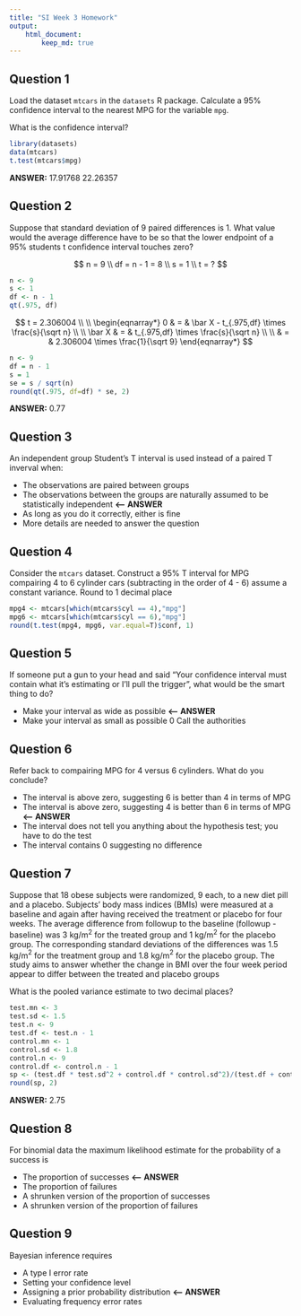 ```yaml
---
title: "SI Week 3 Homework"
output:
    html_document:
        keep_md: true
---
```


## Question 1

Load the dataset `mtcars` in the `datasets` R package. Calculate a 95% confidence interval to the nearest MPG for the variable `mpg`.

What is the confidence interval?

```r
library(datasets)
data(mtcars)
t.test(mtcars$mpg)
```

**ANSWER:** 17.91768    22.26357

## Question 2

Suppose that standard deviation of 9 paired differences is 1. What value would the average difference have to be so that the lower endpoint of a 95% students t confidence interval touches zero?

$$
n = 9 \\
df = n - 1 = 8 \\
s = 1 \\
t = ?
$$

```r
n <- 9
s <- 1
df <- n - 1
qt(.975, df)
```

$$
t = 2.306004 \\ \\
\begin{eqnarray*}
0 & = & \bar X - t_{.975,df} \times \frac{s}{\sqrt n} \\ \\
\bar X
& = & t_{.975,df} \times \frac{s}{\sqrt n} \\ \\
& = & 2.306004 \times \frac{1}{\sqrt 9}
\end{eqnarray*}
$$

```r
n <- 9
df = n - 1
s = 1
se = s / sqrt(n)
round(qt(.975, df=df) * se, 2)
```

**ANSWER:** 0.77

## Question 3

An independent group Student's T interval is used instead of a paired T inverval when:

- The observations are paired between groups
- The observations between the groups are naturally assumed to be statistically independent **<-- ANSWER**
- As long as you do it correctly, either is fine
- More details are needed to answer the question

## Question 4

Consider the `mtcars` dataset. Construct a 95% T interval for MPG compairing 4 to 6 cylinder cars (subtracting in the order of 4 - 6) assume a constant variance. Round to 1 decimal place

```r
mpg4 <- mtcars[which(mtcars$cyl == 4),"mpg"]
mpg6 <- mtcars[which(mtcars$cyl == 6),"mpg"]
round(t.test(mpg4, mpg6, var.equal=T)$conf, 1)
```

## Question 5

If someone put a gun to your head and said "Your confidence interval must contain what it's estimating or I'll pull the trigger", what would be the smart thing to do?

- Make your interval as wide as possible **<-- ANSWER**
- Make your interval as small as possible
0 Call the authorities

## Question 6

Refer back to compairing MPG for 4 versus 6 cylinders. What do you conclude?

- The interval is above zero, suggesting 6 is better than 4 in terms of MPG
- The interval is above zero, suggesting 4 is better than 6 in terms of MPG **<-- ANSWER**
- The interval does not tell you anything about the hypothesis test; you have to do the test
- The interval contains 0 suggesting no difference

## Question 7

Suppose that 18 obese subjects were randomized, 9 each, to a new diet pill and a placebo. Subjects' body mass indices (BMIs) were measured at a baseline and again after having received the treatment or placebo for four weeks. The average difference from followup to the baseline (followup - baseline) was 3 kg/m$^2$ for the treated group and 1 kg/m$^2$ for the placebo group. The corresponding standard deviations of the differences was 1.5 kg/m$^2$ for the treatment group and 1.8 kg/m$^2$ for the placebo group. The study aims to answer whether the change in BMI over the four week period appear to differ between the treated and placebo groups

What is the pooled variance estimate to two decimal places?

```r
test.mn <- 3
test.sd <- 1.5
test.n <- 9
test.df <- test.n - 1
control.mn <- 1
control.sd <- 1.8
control.n <- 9
control.df <- control.n - 1
sp <- (test.df * test.sd^2 + control.df * control.sd^2)/(test.df + control.df)
round(sp, 2)
```

**ANSWER:** 2.75

## Question 8

For binomial data the maximum likelihood estimate for the probability of a success is

- The proportion of successes **<-- ANSWER**
- The proportion of failures
- A shrunken version of the proportion of successes
- A shrunken version of the proportion of failures

## Question 9

Bayesian inference requires

- A type I error rate
- Setting your confidence level
- Assigning a prior probability distribution **<-- ANSWER**
- Evaluating frequency error rates